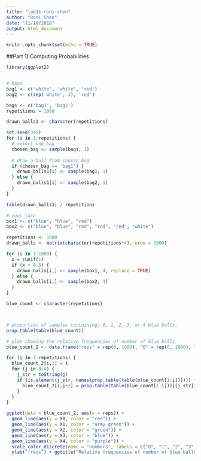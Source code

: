 ```yaml
---
title: "lab11-roni-shen"
author: "Roni Shen"
date: "11/10/2018"
output: html_document
---
```


```r
knitr::opts_chunk$set(echo = TRUE)
```

##Part 1) Computing Probabilities

```r

library(ggplot2)


# bags
bag1 <- c('white', 'white', 'red')
bag2 <- c(rep('white', 3), 'red')

bags <- c('bag1', 'bag2')
repetitions = 1000

drawn_balls1 <- character(repetitions)

set.seed(345)
for (i in 1:repetitions) {
  # select one bag
  chosen_bag <- sample(bags, 1)
  
  # draw a ball from chosen bag
  if (chosen_bag == 'bag1') {
    drawn_balls1[i] <- sample(bag1, 1)
  } else {
    drawn_balls1[i] <- sample(bag2, 1)
  }
}

table(drawn_balls1) / repetitions

# your turn
box1 <- c("blue", "blue", "red")
box2 <- c("blue", "blue", "red", "red", "red", "white")

repetitions <- 1000
drawn_balls <- matrix(character(repetitions*4), nrow = 1000)

for (i in 1:1000) {
  x = runif(1)
  if (x > 0.5) {
    drawn_balls[i,] <- sample(box1, 4, replace = TRUE)
  } else {
    drawn_balls[i,] <- sample(box2, 4)
  }
}

blue_count <- character(repetitions)



# proportion of samples containing: 0, 1, 2, 3, or 4 blue balls.
prop.table(table(blue_count))

# plot showing the relative frequencies of number of blue balls 
blue_count_2 <- data.frame("reps" = rep(0, 1000), "0" = rep(0, 1000), "1" = rep(0, 1000), "2" = rep(0, 1000), "3" = rep(0, 1000), "4" = rep(0, 1000))

for (i in 1:repetitions) {
  blue_count_2[i,1] = i
  for (j in 0:4) {
    j_str = toString(j)
    if (is.element(j_str, names(prop.table(table(blue_count[1:i]))))) {
      blue_count_2[i,j+2] = prop.table(table(blue_count[1:i]))[[j_str]]
    } 
  }
}

ggplot(data = blue_count_2, aes(x = reps)) + 
  geom_line(aes(y = X0, color = "red")) + 
  geom_line(aes(y = X1, color = "army green")) + 
  geom_line(aes(y = X2, color = "green")) + 
  geom_line(aes(y = X3, color = "blue")) + 
  geom_line(aes(y = X4, color = "purple")) +
  scale_color_discrete(name = "numbers", labels = c("0", "1", "2", "3", "4", "5")) +
  ylab("freqs") + ggtitle("Relative frequencies of number of blue balls")

```

